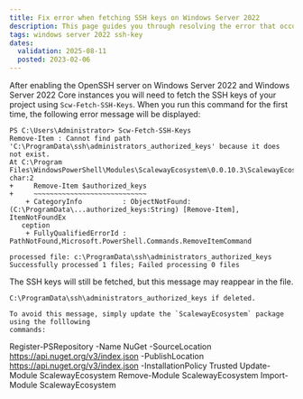 ```yaml
---
title: Fix error when fetching SSH keys on Windows Server 2022
description: This page guides you through resolving the error that occurs when fetching SSH keys on Windows Server 2022.
tags: windows server 2022 ssh-key
dates:
  validation: 2025-08-11
  posted: 2023-02-06
---
```


After enabling the OpenSSH server on Windows Server 2022 and Windows Server 2022 Core instances you will
need to fetch the SSH keys of your project using `Scw-Fetch-SSH-Keys`. When you run this command for the first time, the following error message will be displayed:

```
PS C:\Users\Administrator> Scw-Fetch-SSH-Keys
Remove-Item : Cannot find path 'C:\ProgramData\ssh\administrators_authorized_keys' because it does not exist.
At C:\Program Files\WindowsPowerShell\Modules\ScalewayEcosystem\0.0.10.3\ScalewayEcosystem.psm1:54 char:2
+     Remove-Item $authorized_keys
+     ~~~~~~~~~~~~~~~~~~~~~~~~~~~~
    + CategoryInfo          : ObjectNotFound: (C:\ProgramData\...authorized_keys:String) [Remove-Item], ItemNotFoundEx
   ception
    + FullyQualifiedErrorId : PathNotFound,Microsoft.PowerShell.Commands.RemoveItemCommand

processed file: c:\ProgramData\ssh\administrators_authorized_keys
Successfully processed 1 files; Failed processing 0 files
```
The SSH keys will still be fetched, but this message may reappear in the file.
```.
C:\ProgramData\ssh\administrators_authorized_keys if deleted.

To avoid this message, simply update the `ScalewayEcosystem` package using the folllowing
commands:
```
Register-PSRepository -Name NuGet -SourceLocation https://api.nuget.org/v3/index.json -PublishLocation https://api.nuget.org/v3/index.json -InstallationPolicy Trusted
Update-Module ScalewayEcosystem
Remove-Module ScalewayEcosystem
Import-Module ScalewayEcosystem
```

